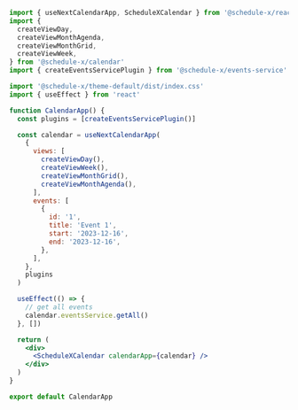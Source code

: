 ```jsx
import { useNextCalendarApp, ScheduleXCalendar } from '@schedule-x/react'
import {
  createViewDay,
  createViewMonthAgenda,
  createViewMonthGrid,
  createViewWeek,
} from '@schedule-x/calendar'
import { createEventsServicePlugin } from '@schedule-x/events-service'

import '@schedule-x/theme-default/dist/index.css'
import { useEffect } from 'react'

function CalendarApp() {
  const plugins = [createEventsServicePlugin()]

  const calendar = useNextCalendarApp(
    {
      views: [
        createViewDay(),
        createViewWeek(),
        createViewMonthGrid(),
        createViewMonthAgenda(),
      ],
      events: [
        {
          id: '1',
          title: 'Event 1',
          start: '2023-12-16',
          end: '2023-12-16',
        },
      ],
    },
    plugins
  )

  useEffect(() => {
    // get all events
    calendar.eventsService.getAll()
  }, [])

  return (
    <div>
      <ScheduleXCalendar calendarApp={calendar} />
    </div>
  )
}

export default CalendarApp
```

